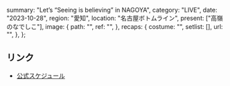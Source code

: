   summary: "Let’s “Seeing is believing” in NAGOYA",
  category: "LIVE",
  date: "2023-10-28",
  region: "愛知",
  location: "名古屋ボトムライン",
  present: ["高嶺のなでしこ"],
  image: {
    path: "",
    ref: "",
  },
  recaps: {
    costume: "",
    setlist: [],
    url: "",
  },
};

## リンク

- [公式スケジュール](https://takanenonadeshiko.jp/?p=1427)
